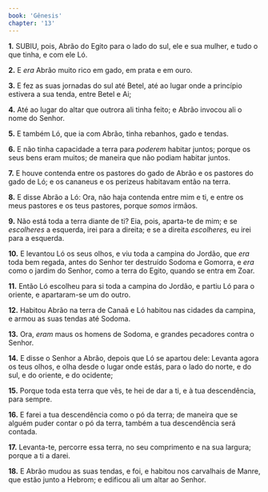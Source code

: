 ```yaml
---
book: 'Gênesis'
chapter: '13'
---
```


**1.** SUBIU, pois, Abrão do Egito para o lado do sul, ele e sua mulher, e tudo o que tinha, e com ele Ló.

**2.** E *era* Abrão muito rico em gado, em prata e em ouro.

**3.** E fez as suas jornadas do sul até Betel, até ao lugar onde a princípio estivera a sua tenda, entre Betel e Ai;

**4.** Até ao lugar do altar que outrora ali tinha feito; e Abrão invocou ali o nome do Senhor.

**5.** E também Ló, que ia com Abrão, tinha rebanhos, gado e tendas.

**6.** E não tinha capacidade a terra para *poderem* habitar juntos; porque os seus bens eram muitos; de maneira que não podiam habitar juntos.

**7.** E houve contenda entre os pastores do gado de Abrão e os pastores do gado de Ló; e os cananeus e os perizeus habitavam então na terra.

**8.** E disse Abrão a Ló: Ora, não haja contenda entre mim e ti, e entre os meus pastores e os teus pastores, porque *somos* irmãos.

**9.** Não está toda a terra diante de ti? Eia, pois, aparta-te de mim; e se *escolheres* a esquerda, irei para a direita; e se a direita *escolheres,* eu irei para a esquerda.

**10.** E levantou Ló os seus olhos, e viu toda a campina do Jordão, que *era* toda bem regada, antes do Senhor ter destruído Sodoma e Gomorra, e *era* como o jardim do Senhor, como a terra do Egito, quando se entra em Zoar.

**11.** Então Ló escolheu para si toda a campina do Jordão, e partiu Ló para o oriente, e apartaram-se um do outro.

**12.** Habitou Abrão na terra de Canaã e Ló habitou nas cidades da campina, e armou as suas tendas até Sodoma.

**13.** Ora, *eram* maus os homens de Sodoma, e grandes pecadores contra o Senhor.

**14.** E disse o Senhor a Abrão, depois que Ló se apartou dele: Levanta agora os teus olhos, e olha desde o lugar onde estás, para o lado do norte, e do sul, e do oriente, e do ocidente;

**15.** Porque toda esta terra que vês, te hei de dar a ti, e à tua descendência, para sempre.

**16.** E farei a tua descendência como o pó da terra; de maneira que se alguém puder contar o pó da terra, também a tua descendência será contada.

**17.** Levanta-te, percorre essa terra, no seu comprimento e na sua largura; porque a ti a darei.

**18.** E Abrão mudou as suas tendas, e foi, e habitou nos carvalhais de Manre, que estão junto a Hebrom; e edificou ali um altar ao Senhor.